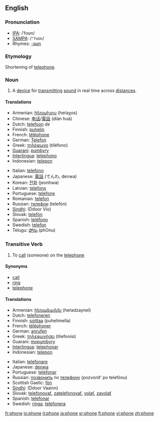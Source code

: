 ==English==

===Pronunciation===
*[[IPA]]: /ˈfoʊn/
*[[SAMPA]]: /<tt>"foUn</tt>/
*Rhymes: [[Rhymes:English:-əʊn|-əʊn]]

===Etymology===
Shortening of [[telephone]].

===Noun===
{{en-noun-reg}}

# A [[device]] for [[transmit]]ting [[sound]] in real time across [[distance]]s.

====Translations====
{{top}}
*Armenian: [[հեռախոս]] (heŕaχos)
*Chinese: [[电话]]/[[電話]] (diàn huà)
*Dutch: [[telefoon]] ''de''
*Finnish: [[puhelin]]
*French: [[téléphone]] {{m}}
*German: [[Telefon]] {{n}}
*Greek: [[τηλέφωνο]] (tiléfono) {{n}}
*[[Guarani]]: [[pumbyry]]
*[[Interlingua]]: [[telephono]]
*Indonesian: [[telepon]]
{{mid}}
*Italian: [[telefono]] {{m}}
*Japanese: [[電話]] (でんわ, denwa)
*Korean: [[전화]] (jeonhwa)
*Latvian: [[telefons]] {{m}}
*Portuguese: [[telefone]] {{m}}
*Romanian: [[telefon]] {{n}}
*Russian: [[телефон]] (telefón) {{m}}
*[[Sindhi]]: {{SDchar|[[ڏُور وايو]]}} (Ddoor Vio) {{m}}
*Slovak: [[telefón#Slovak|telefón]] {{m}}
*Spanish: [[teléfono]] {{m}}
*Swedish: [[telefon]] {{c}}
*Telugu: [[ఫోను]] (phOnu) 
{{bottom}}

===Transitive Verb===
{{en-verb|phon|ing}}

# To [[call]] (someone) on the [[telephone]]

====Synonyms====
*[[call]]
*[[ring]]
*[[telephone]]

====Translations====
{{top}}
*Armenian: [[հեռաձայնել]] (heŕadzaynel)
*Dutch: [[telefoneren]]
*Finnish: [[soittaa]] (puhelimella)
*French: [[téléphoner]]
*German: [[anrufen]]
*Greek: [[τηλεφωνήσει]] (tilefonísi)
*Guarani: [[mopumbyry]]
*[[Interlingua]]: [[telephonar]]
*Indonesian: [[telepon]]
{{mid}}
*Italian: [[telefonare]]
*Japanese: [[denwa]]
*Portuguese: [[telefonar]]
*Russian: [[позвонить]] по [[телефон|телефону]] (pozvonít’ po telefónu)
*Scottish Gaelic: [[fòn]]
*[[Sindhi]]: {{SDchar|[[ڏُور وائڻُ]]}} (Ddoor Vaainn)
*Slovak: [[telefonovať]], [[zatelefonovať]], [[volať]], [[zavolať]]
*Spanish: [[telefonar]]
*Swedish: [[ringa]], [[telefonera]]
{{bottom}}

[[fr:phone]]
[[io:phone]]
[[it:phone]]
[[ja:phone]]
[[sr:phone]]
[[fi:phone]]
[[vi:phone]]
[[zh:phone]]